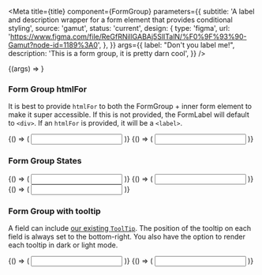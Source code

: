 
<Meta
  title={title}
  component={FormGroup}
  parameters={{
    subtitle:
      'A label and description wrapper for a form element that provides conditional styling',
    source: 'gamut',
    status: 'current',
    design: {
      type: 'figma',
      url:
        'https://www.figma.com/file/ReGfRNillGABAj5SlITalN/%F0%9F%93%90-Gamut?node-id=1189%3A0',
    },
  }}
  args={{
    label: "Don't you label me!",
    description: 'This is a form group, it is pretty darn cool',
  }}
/>

<Canvas>
  <Story name="FormGroup">{(args) => <FormGroup {...args} />}</Story>
</Canvas>

<PropsTable story="FormGroup" />

### Form Group htmlFor

It is best to provide `htmlFor` to both the FormGroup + inner form element to make it super accessible. If this is not provided, the FormLabel will default to `<div>`. If an `htmlFor` is provided, it will be a `<label>`.

<Canvas>
  <Story name="FormGroupLabel">
    {() => (
      <FormGroup label="I am a label!!" htmlFor="example1">
        <Input htmlFor="example1" />
      </FormGroup>
    )}
  </Story>
  <Story name="FormGroupLabelDiv">
    {() => (
      <FormGroup label="I look like a label, but I'm actually a div...">
        <Input defaultValue="😔" />
      </FormGroup>
    )}
  </Story>
</Canvas>

### Form Group States

<Canvas>
  <Story name="FormGroupRequired">
    {() => (
      <FormGroup
        showRequired
        label="I am required!!"
        description="You can tell by the asterisk."
        htmlFor="required1"
      >
        <Input htmlFor="required1" />
      </FormGroup>
    )}
  </Story>
  <Story name="FormGroupError">
    {() => (
      <FormGroup
        showRequired
        label="I am also required!!"
        description="You can tell by the asterisk."
        error="You messed up dude."
        htmlFor="required-error"
      >
        <Input defaultValue=">_>" htmlFor="required-error" error />
      </FormGroup>
    )}
  </Story>
  <Story name="FormGroupValidated">
    {() => (
      <FormGroup
        showRequired
        label="I am also required!!"
        htmlFor="required-valid"
      >
        <Input defaultValue="Good job!" htmlFor="required-valid" valid />
      </FormGroup>
    )}
  </Story>
</Canvas>

### Form Group with tooltip

A field can include [our existing `ToolTip`](/?path=/docs/atoms-tooltip--tool-tip). The position of the tooltip on each field is always set to the bottom-right. You also have the option to render each tooltip in dark or light mode.

<Canvas>
  <Story name="FormGroupTooltip">
    {() => (
      <FormGroup
        label="light mode"
        tooltip={{
          id: 'light-mode-tooltip',
          children:
            'Lorem ipsum dolor sit amet, consectetur adipiscing elit, sed do eiusmod tempor incididunt ut labore et dolore magna aliqua.',
        }}
      >
        <Input defaultValue="Good job!" valid />
      </FormGroup>
    )}
  </Story>
  <Story name="FormGroupToolTipLeft">
    {() => (
      <FormGroup
        label="left align"
        tooltip={{
          id: 'tooltip-left',
          children:
            'Lorem ipsum dolor sit amet, consectetur adipiscing elit, sed do eiusmod tempor incididunt ut labore et dolore magna aliqua.',
          position: 'left-align',
        }}
      >
        <Input />
      </FormGroup>
    )}
  </Story>
</Canvas>
